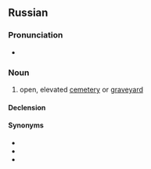 ==Russian==

===Pronunciation===
* {{ru-IPA|бу́ява}}

===Noun===
{{ru-noun+|бу́ява}}

# {{lb|ru|Northern Russia}} open, elevated [[cemetery]] or [[graveyard]]

====Declension====
{{ru-noun-table|бу́ява}}

====Synonyms====
* {{l|ru|бу́ево}}
* {{l|ru|кла́дбище}}
* {{l|ru|моги́ла}}
